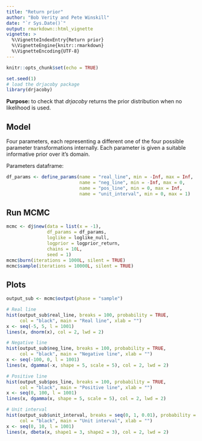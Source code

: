 ---
title: "Return prior"
author: "Bob Verity and Pete Winskill"
date: "`r Sys.Date()`"
output: rmarkdown::html_vignette
vignette: >
  %\VignetteIndexEntry{Return prior}
  %\VignetteEngine{knitr::rmarkdown}
  %\VignetteEncoding{UTF-8}
---

```{r setup, include=FALSE}
knitr::opts_chunk$set(echo = TRUE)
```

```{r, echo = FALSE}
set.seed(1)
# load the drjacoby package
library(drjacoby)
```
**Purpose:** to check that *drjacoby* returns the prior distribution when no likelihood is used.

## Model

Four parameters, each representing a different one of the four possible parameter transformations internally. Each parameter is given a suitable informative prior over it's domain.

Parameters dataframe:

```{r}
df_params <- define_params(name = "real_line", min = -Inf, max = Inf,
                           name = "neg_line", min = -Inf, max = 0,
                           name = "pos_line", min = 0, max = Inf,
                           name = "unit_interval", min = 0, max = 1)
```

## Run MCMC

```{r}
mcmc <- dj$new(data = list(x = -1),
               df_params = df_params,
               loglike = loglike_null,
               logprior = logprior_return,
               chains = 10L,
               seed = 1)
mcmc$burn(iterations = 1000L, silent = TRUE)
mcmc$sample(iterations = 10000L, silent = TRUE)
```

## Plots

```{r, fig.width=6, fig.height=5}
output_sub <- mcmc$output(phase = "sample")

# Real line
hist(output_sub$real_line, breaks = 100, probability = TRUE,
     col = "black", main = "Real line", xlab = "")
x <- seq(-5, 5, l = 1001)
lines(x, dnorm(x), col = 2, lwd = 2)

# Negative line
hist(output_sub$neg_line, breaks = 100, probability = TRUE,
     col = "black", main = "Negative line", xlab = "")
x <- seq(-100, 0, l = 1001)
lines(x, dgamma(-x, shape = 5, scale = 5), col = 2, lwd = 2)

# Positive line
hist(output_sub$pos_line, breaks = 100, probability = TRUE,
     col = "black", main = "Positive line", xlab = "")
x <- seq(0, 100, l = 1001)
lines(x, dgamma(x, shape = 5, scale = 5), col = 2, lwd = 2)

# Unit interval
hist(output_sub$unit_interval, breaks = seq(0, 1, 0.01), probability = TRUE,
     col = "black", main = "Unit interval", xlab = "")
x <- seq(0, 10, l = 1001)
lines(x, dbeta(x, shape1 = 3, shape2 = 3), col = 2, lwd = 2)
```
